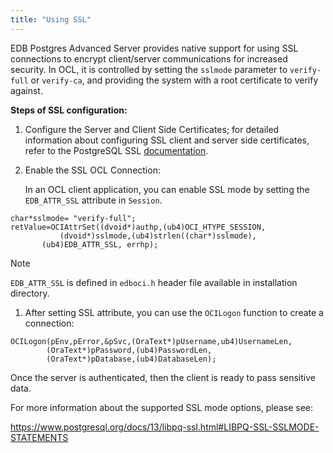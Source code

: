 ```yaml
---
title: "Using SSL"
---
```


<div id="using_ssl" class="registered_link"></div>


EDB Postgres Advanced Server provides native support for using SSL connections to encrypt client/server communications for increased security. In OCL, it is controlled by setting the `sslmode` parameter to `verify-full` or `verify-ca`, and providing the system with a root certificate to verify against.

**Steps of SSL configuration:**

1.  Configure the Server and Client Side Certificates; for detailed information about configuring SSL client and server side certificates, refer to the PostgreSQL SSL [documentation](https://www.postgresql.org/docs/12/libpq-ssl.html).

2.  Enable the SSL OCL Connection:

    In an OCL client application, you can enable SSL mode by setting the `EDB_ATTR_SSL` attribute in `Session`.

``` text
char*sslmode= "verify-full";
retValue=OCIAttrSet((dvoid*)authp,(ub4)OCI_HTYPE_SESSION,
           (dvoid*)sslmode,(ub4)strlen((char*)sslmode),
       (ub4)EDB_ATTR_SSL, errhp);
```

<div class="note">

<div class="title">

Note

</div>

`EDB_ATTR_SSL` is defined in `edboci.h` header file available in installation directory.

</div>

1.  After setting SSL attribute, you can use the `OCILogon` function to create a connection:

``` text
OCILogon(pEnv,pError,&pSvc,(OraText*)pUsername,ub4)UsernameLen,
        (OraText*)pPassword,(ub4)PasswordLen,
        (OraText*)pDatabase,(ub4)DatabaseLen);
```

Once the server is authenticated, then the client is ready to pass sensitive data.

For more information about the supported SSL mode options, please see:

<https://www.postgresql.org/docs/13/libpq-ssl.html#LIBPQ-SSL-SSLMODE-STATEMENTS>
